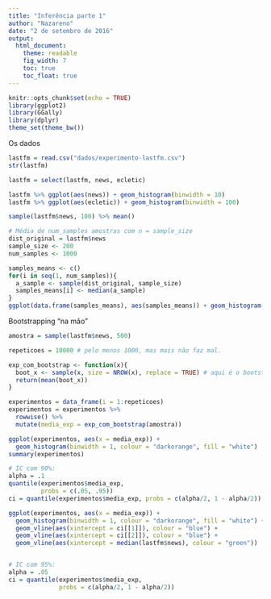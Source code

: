 ```yaml
---
title: "Inferência parte 1"
author: "Nazareno"
date: "2 de setembro de 2016"
output: 
  html_document:
    theme: readable
    fig_width: 7
    toc: true
    toc_float: true
---
```


```r
knitr::opts_chunk$set(echo = TRUE)
library(ggplot2)
library(GGally)
library(dplyr)
theme_set(theme_bw())
```

Os dados

```r
lastfm = read.csv("dados/experimento-lastfm.csv")
str(lastfm)

lastfm = select(lastfm, news, ecletic)

lastfm %>% ggplot(aes(news)) + geom_histogram(binwidth = 10)
lastfm %>% ggplot(aes(ecletic)) + geom_histogram(binwidth = 100)
```

```r
sample(lastfm$news, 100) %>% mean()

# Média de num_samples amostras com n = sample_size
dist_original = lastfm$news
sample_size <- 200
num_samples <- 1000

samples_means <- c()
for(i in seq(1, num_samples)){
  a_sample <- sample(dist_original, sample_size)
  samples_means[i] <- median(a_sample)
}
ggplot(data.frame(samples_means), aes(samples_means)) + geom_histogram(binwidth = .5)
```

Bootstrapping "na mão"

```r
amostra = sample(lastfm$news, 500)

repeticoes = 10000 # pelo menos 1000, mas mais não faz mal.

exp_com_bootstrap <- function(x){
  boot_x <- sample(x, size = NROW(x), replace = TRUE) # aqui é o bootstrap
  return(mean(boot_x))
}

experimentos = data_frame(i = 1:repeticoes)
experimentos = experimentos %>% 
  rowwise() %>% 
  mutate(media_exp = exp_com_bootstrap(amostra))

ggplot(experimentos, aes(x = media_exp)) + 
  geom_histogram(binwidth = 1, colour = "darkorange", fill = "white")
summary(experimentos)

# IC com 90%: 
alpha = .1
quantile(experimentos$media_exp, 
         probs = c(.05, .95))
ci = quantile(experimentos$media_exp, probs = c(alpha/2, 1 - alpha/2))

ggplot(experimentos, aes(x = media_exp)) + 
  geom_histogram(binwidth = 1, colour = "darkorange", fill = "white") + 
  geom_vline(aes(xintercept = ci[[1]]), colour = "blue") + 
  geom_vline(aes(xintercept = ci[[2]]), colour = "blue") + 
  geom_vline(aes(xintercept = median(lastfm$news), colour = "green"))


# IC com 95%: 
alpha = .05
ci = quantile(experimentos$media_exp, 
              probs = c(alpha/2, 1 - alpha/2))
```


